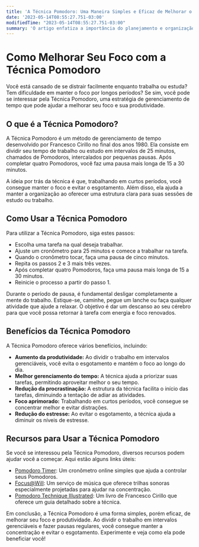 ```yaml
---
title: 'A Técnica Pomodoro: Uma Maneira Simples e Eficaz de Melhorar o Foco.'
date: '2023-05-14T08:55:27.751-03:00'
modifiedTime: "2023-05-14T08:55:27.751-03:00"
summary: 'O artigo enfatiza a importância do planejamento e organização para alcançar produtividade e sucesso tanto no trabalho quanto na vida pessoal. Também fornece referências a recursos relacionados para aprofundar a leitura.'
---
```


# Como Melhorar Seu Foco com a Técnica Pomodoro

Você está cansado de se distrair facilmente enquanto trabalha ou estuda? Tem dificuldade em manter o foco por longos períodos? Se sim, você pode se interessar pela Técnica Pomodoro, uma estratégia de gerenciamento de tempo que pode ajudar a melhorar seu foco e sua produtividade.

## O que é a Técnica Pomodoro?

A Técnica Pomodoro é um método de gerenciamento de tempo desenvolvido por Francesco Cirillo no final dos anos 1980. Ela consiste em dividir seu tempo de trabalho ou estudo em intervalos de 25 minutos, chamados de Pomodoros, intercalados por pequenas pausas. Após completar quatro Pomodoros, você faz uma pausa mais longa de 15 a 30 minutos.

A ideia por trás da técnica é que, trabalhando em curtos períodos, você consegue manter o foco e evitar o esgotamento. Além disso, ela ajuda a manter a organização ao oferecer uma estrutura clara para suas sessões de estudo ou trabalho.

## Como Usar a Técnica Pomodoro

Para utilizar a Técnica Pomodoro, siga estes passos:

- Escolha uma tarefa na qual deseja trabalhar.
- Ajuste um cronômetro para 25 minutos e comece a trabalhar na tarefa.
- Quando o cronômetro tocar, faça uma pausa de cinco minutos.
- Repita os passos 2 e 3 mais três vezes.
- Após completar quatro Pomodoros, faça uma pausa mais longa de 15 a 30 minutos.
- Reinicie o processo a partir do passo 1.

Durante o período de pausa, é fundamental desligar completamente a mente do trabalho. Estique-se, caminhe, pegue um lanche ou faça qualquer atividade que ajude a relaxar. O objetivo é dar um descanso ao seu cérebro para que você possa retornar à tarefa com energia e foco renovados.

## Benefícios da Técnica Pomodoro

A Técnica Pomodoro oferece vários benefícios, incluindo:

- **Aumento da produtividade:** Ao dividir o trabalho em intervalos gerenciáveis, você evita o esgotamento e mantém o foco ao longo do dia.
- **Melhor gerenciamento do tempo:** A técnica ajuda a priorizar suas tarefas, permitindo aproveitar melhor o seu tempo.
- **Redução da procrastinação:** A estrutura da técnica facilita o início das tarefas, diminuindo a tentação de adiar as atividades.
- **Foco aprimorado:** Trabalhando em curtos períodos, você consegue se concentrar melhor e evitar distrações.
- **Redução do estresse:** Ao evitar o esgotamento, a técnica ajuda a diminuir os níveis de estresse.

## Recursos para Usar a Técnica Pomodoro

Se você se interessou pela Técnica Pomodoro, diversos recursos podem ajudar você a começar. Aqui estão alguns links úteis:

- [Pomodoro Timer](https://tomato-timer.com/): Um cronômetro online simples que ajuda a controlar seus Pomodoros.
- [Focus@Will](https://www.focusatwill.com/): Um serviço de música que oferece trilhas sonoras especialmente projetadas para ajudar na concentração.
- [Pomodoro Technique Illustrated](https://www.amazon.com/Pomodoro-Technique-Illustrated-Pragmatic-Life/dp/1934356506): Um livro de Francesco Cirillo que oferece um guia detalhado sobre a técnica.

Em conclusão, a Técnica Pomodoro é uma forma simples, porém eficaz, de melhorar seu foco e produtividade. Ao dividir o trabalho em intervalos gerenciáveis e fazer pausas regulares, você consegue manter a concentração e evitar o esgotamento. Experimente e veja como ela pode beneficiar você!
